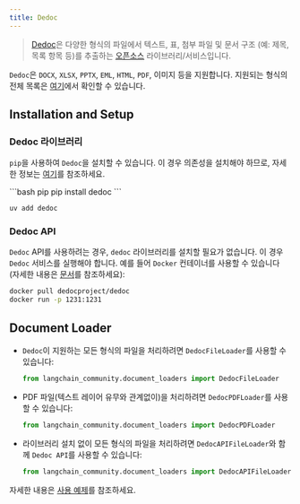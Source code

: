 ```yaml
---
title: Dedoc
---
```


>[Dedoc](https://dedoc.readthedocs.io)은 다양한 형식의 파일에서 텍스트, 표, 첨부 파일 및 문서 구조
>(예: 제목, 목록 항목 등)를 추출하는 [오픈소스](https://github.com/ispras/dedoc)
라이브러리/서비스입니다.

`Dedoc`은 `DOCX`, `XLSX`, `PPTX`, `EML`, `HTML`, `PDF`, 이미지 등을 지원합니다.
지원되는 형식의 전체 목록은 [여기](https://dedoc.readthedocs.io/en/latest/#id1)에서 확인할 수 있습니다.

## Installation and Setup

### Dedoc 라이브러리

`pip`을 사용하여 `Dedoc`을 설치할 수 있습니다.
이 경우 의존성을 설치해야 하므로,
자세한 정보는 [여기](https://dedoc.readthedocs.io/en/latest/getting_started/installation.html)를
참조하세요.

<CodeGroup>
```bash pip
pip install dedoc
```

```bash uv
uv add dedoc
```
</CodeGroup>

### Dedoc API

`Dedoc` API를 사용하려는 경우, `dedoc` 라이브러리를 설치할 필요가 없습니다.
이 경우 `Dedoc` 서비스를 실행해야 합니다. 예를 들어 `Docker` 컨테이너를 사용할 수 있습니다
(자세한 내용은 [문서](https://dedoc.readthedocs.io/en/latest/getting_started/installation.html#install-and-run-dedoc-using-docker)를
참조하세요):

```bash
docker pull dedocproject/dedoc
docker run -p 1231:1231
```

## Document Loader

* `Dedoc`이 지원하는 모든 형식의 파일을 처리하려면 `DedocFileLoader`를 사용할 수 있습니다:

    ```python
    from langchain_community.document_loaders import DedocFileLoader
    ```

* PDF 파일(텍스트 레이어 유무와 관계없이)을 처리하려면 `DedocPDFLoader`를 사용할 수 있습니다:

    ```python
    from langchain_community.document_loaders import DedocPDFLoader
    ```

* 라이브러리 설치 없이 모든 형식의 파일을 처리하려면
`DedocAPIFileLoader`와 함께 `Dedoc API`를 사용할 수 있습니다:

    ```python
    from langchain_community.document_loaders import DedocAPIFileLoader
    ```

자세한 내용은 [사용 예제](/oss/integrations/document_loaders/dedoc)를 참조하세요.